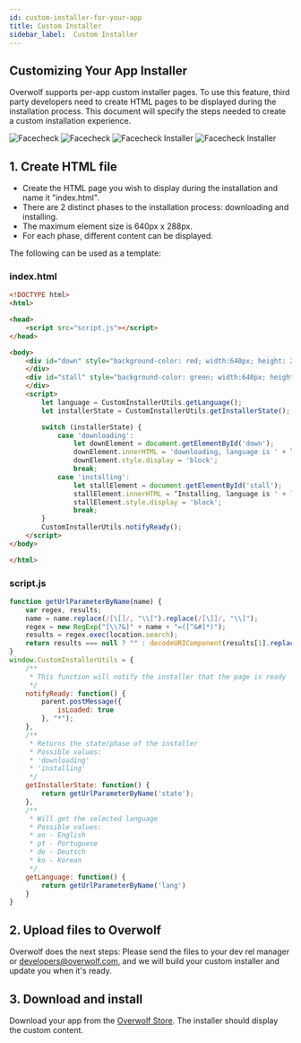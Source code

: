 ```yaml
---
id: custom-installer-for-your-app
title: Custom Installer
sidebar_label:  Custom Installer
---
```


## Customizing Your App Installer

Overwolf supports per-app custom installer pages.
To use this feature, third party developers need to create HTML pages to be displayed during the installation process. This document will specify the steps needed to create a custom installation
experience.

<ImageSlider>
    <img src={require('/assets/custom-installer/image-1.png').default} alt="Facecheck"/>
    <img src={require('/assets/custom-installer/image-3.png').default} alt="Facecheck"/>
    <img src={require('/assets/custom-installer/image-4.png').default} alt="Facecheck Installer"/>
    <img src={require('/assets/custom-installer/image-2.png').default} alt="Facecheck Installer"/>
</ImageSlider>


## 1. Create HTML file

* Create the HTML page you wish to display during the installation and name it "index.html".
* There are 2 distinct phases to the installation process: downloading and installing.
* The maximum element size is 640px x 288px.
* For each phase, different content can be displayed.

The following can be used as a template:

### index.html

```html
<!DOCTYPE html>
<html>

<head>
    <script src="script.js"></script>
</head>

<body>
    <div id="down" style="background-color: red; width:640px; height: 288px; display: none;">
    </div>
    <div id="stall" style="background-color: green; width:640px; height: 288px; display: none;">
    </div>
    <script>
        let language = CustomInstallerUtils.getLanguage();
        let installerState = CustomInstallerUtils.getInstallerState();

        switch (installerState) {
            case 'downloading':
                let downElement = document.getElementById('down');
                downElement.innerHTML = 'downloading, language is ' + language;
                downElement.style.display = 'block';
                break;
            case 'installing':
                let stallElement = document.getElementById('stall');
                stallElement.innerHTML = ‘Installing, language is ' + language;
                stallElement.style.display = 'block';
                break;
        }
        CustomInstallerUtils.notifyReady();
    </script>
</body>

</html>
```

### script.js

```js
function getUrlParameterByName(name) {
    var regex, results;
    name = name.replace(/[\[]/, "\\[").replace(/[\]]/, "\\]");
    regex = new RegExp("[\\?&]" + name + "=([^&#]*)");
    results = regex.exec(location.search);
    return results === null ? "" : decodeURIComponent(results[1].replace(/\+/g, " "));
}
window.CustomInstallerUtils = {
    /**
     * This function will notify the installer that the page is ready
     */
    notifyReady: function() {
        parent.postMessage({
            isLoaded: true
        }, "*");
    },
    /**
     * Returns the state/phase of the installer
     * Possible values:
     * 'downloading'
     * 'installing'
     */
    getInstallerState: function() {
        return getUrlParameterByName('state');
    },
    /**
     * Will get the selected language
     * Possible values:
     * en - English
     * pt - Portuguese
     * de - Deutsch
     * ko - Korean
     */
    getLanguage: function() {
        return getUrlParameterByName('lang')
    }
}
```

## 2.  Upload files to Overwolf

Overwolf does the next steps:
Please send the files to your dev rel manager or developers@overwolf.com, and we will build your custom installer and update you when it's ready.

## 3. Download and install

Download your app from the <a href="https://www.overwolf.com/appstore"  target="_blank">Overwolf Store</a>. The installer should display the custom content.
